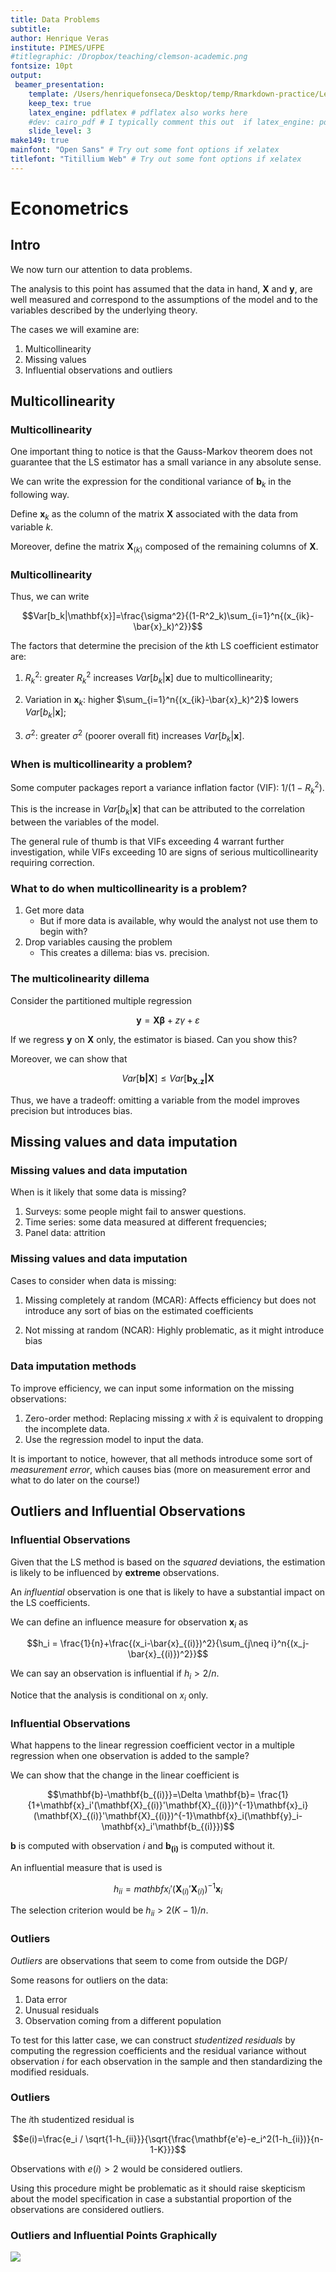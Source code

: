 ```yaml
---
title: Data Problems
subtitle: 
author: Henrique Veras
institute: PIMES/UFPE
#titlegraphic: /Dropbox/teaching/clemson-academic.png
fontsize: 10pt
output:
 beamer_presentation:
    template: /Users/henriquefonseca/Desktop/temp/Rmarkdown-practice/Lecture notes/svm-latex-beamer.tex
    keep_tex: true
    latex_engine: pdflatex # pdflatex also works here
    #dev: cairo_pdf # I typically comment this out  if latex_engine: pdflatex
    slide_level: 3
make149: true
mainfont: "Open Sans" # Try out some font options if xelatex
titlefont: "Titillium Web" # Try out some font options if xelatex
---
```



# Econometrics

## Intro

We now turn our attention to data problems.

\vfill

The analysis to this point has assumed that the data in hand, $\mathbf{X}$ and $\mathbf{y}$, are well measured and correspond to the assumptions of the model and to the variables described by the underlying theory.

\vfill

The cases we will examine are:

  1. Multicollinearity
  2. Missing values
  3. Influential observations and outliers
  
## Multicollinearity

### Multicollinearity

One important thing to notice is that the Gauss-Markov theorem does not guarantee that the LS estimator has a small variance in any absolute sense.

\vfill

We can write the expression for the conditional variance of $\mathbf{b}_k$ in the following way.

\vfill

Define $\mathbf{x}_k$ as the column of the matrix $\mathbf{X}$ associated with the data from variable $k$.

\vfill

Moreover, define the matrix $\mathbf{X}_{(k)}$ composed of the remaining columns of $\mathbf{X}$. 

\vfill

### Multicollinearity

Thus, we can write 

$$Var[b_k|\mathbf{x}]=\frac{\sigma^2}{(1-R^2_k)\sum_{i=1}^n{(x_{ik}-\bar{x}_k)^2}}$$

\vfill

The factors that determine the precision of the $k$th LS coefficient estimator are:

  1. $R_k^2$: greater $R_k^2$ increases $Var[b_k|\mathbf{x}]$ due to multicollinearity;
  

  2. Variation in $\mathbf{x}_k$: higher $\sum_{i=1}^n{(x_{ik}-\bar{x}_k)^2}$ lowers $Var[b_k|\mathbf{x}]$;
  

  3. $\sigma^2$: greater $\sigma^2$ (poorer overall fit) increases $Var[b_k|\mathbf{x}]$.
  
  
\vfill


### When is multicollinearity a problem?

Some computer packages report a variance inflation factor (VIF): $1/(1-R_k^2)$.

\vfill

This is the increase in $Var[b_k|\mathbf{x}]$ that can be attributed to the correlation between the variables of the model.

\vfill

The general rule of thumb is that VIFs exceeding 4 warrant further investigation, while VIFs exceeding 10 are signs of serious multicollinearity requiring correction.

\vfill



### What to do when multicollinearity is a problem?

1. Get more data
    - But if more data is available, why would the analyst not use them to begin with?
  
2. Drop variables causing the problem
    - This creates a dillema: bias vs. precision.
  
  
### The multicolinearity dillema

Consider the partitioned multiple regression

$$\mathbf{y}=\mathbf{X\beta}+z\gamma+\varepsilon$$

\vfill

If we regress $\mathbf{y}$ on $\mathbf{X}$ only, the estimator is biased. Can you show this?

\vfill

Moreover, we can show that 

$$Var[\mathbf{b|X}]\leq Var[\mathbf{b_{\mathbf{X.z}}|X}$$

\vfill

Thus, we have a tradeoff: omitting a variable from the model improves precision but introduces bias.

\vfill

## Missing values and data imputation

### Missing values and data imputation

When is it likely that some data is missing?

  1. Surveys: some people might fail to answer questions.
  2. Time series: some data measured at different frequencies;
  3. Panel data: attrition
  
\vfill

### Missing values and data imputation

Cases to consider when data is missing:

1. Missing completely at random (MCAR): Affects efficiency but does not introduce any sort of bias on the estimated coefficients

2. Not missing at random (NCAR): Highly problematic, as it might introduce bias

\vfill

### Data imputation methods
To improve efficiency, we can input some information on the missing observations:

\vfill

  1. Zero-order method: Replacing missing $x$ with $\bar{x}$ is equivalent to dropping the incomplete data.
  2. Use the regression model to input the data.
  
\vfill

It is important to notice, however, that all methods introduce some sort of *measurement error*, which causes bias (more on measurement error and what to do later on the course!)

\vfill

## Outliers and Influential Observations

### Influential Observations

Given that the LS method is based on the *squared* deviations, the estimation is likely to be influenced by **extreme** observations.

\vfill

An *influential* observation is one that is likely to have a substantial impact on the LS coefficients.

\vfill

We can define an influence measure for observation $\mathbf{x}_i$ as

$$h_i = \frac{1}{n}+\frac{(x_i-\bar{x}_{(i)})^2}{\sum_{j\neq i}^n{(x_j-\bar{x}_{(i)})^2}}$$

\vfill


We can say an observation is influential if $h_i>2/n$.

\vfill

Notice that the analysis is conditional on $x_i$ only.

\vfill

### Influential Observations

What happens to the linear regression coefficient vector in a multiple regression when one observation is added to the sample?

\vfill

We can show that the change in the linear coefficient is

$$\mathbf{b}-\mathbf{b_{(i)}}=\Delta \mathbf{b}= \frac{1}{1+\mathbf{x}_i'(\mathbf{X}_{(i)}'\mathbf{X}_{(i)})^{-1}\mathbf{x}_i}(\mathbf{X}_{(i)}'\mathbf{X}_{(i)})^{-1}\mathbf{x}_i(\mathbf{y}_i-\mathbf{x}_i'\mathbf{b_{(i)}})$$

\vfill

$\mathbf{b}$  is computed with observation $i$ and $\mathbf{b_{(i)}}$ is computed without it.

\vfill

An influential measure that is used is 

$$h_{ii}=mathbf{x}_i'(\mathbf{X}_{(i)}'\mathbf{X}_{(i)})^{-1}\mathbf{x}_i$$

\vfill

The selection criterion would be $h_{ii}>2(K-1)/n$.

\vfill

### Outliers

*Outliers* are observations that seem to come from outside the DGP/

\vfill

Some reasons for outliers on the data:

  1. Data error
  2. Unusual residuals
  3. Observation coming from a different population
  
To test for this latter case, we can construct *studentized residuals* by computing the regression coefficients and the residual variance without observation $i$ for each observation in the sample and then standardizing the modified residuals.

\vfill

### Outliers

The $i$th studentized residual is

$$e(i)=\frac{e_i / \sqrt{1-h_{ii}}}{\sqrt{\frac{\mathbf{e'e}-e_i^2(1-h_{ii})}{n-1-K}}}$$

\vfill

Observations with $e(i)>2$ would be considered outliers.

\vfill

Using this procedure might be problematic as it should raise skepticism about the model specification in case a substantial proportion of the observations are considered outliers.

\vfill

### Outliers and Influential Points Graphically

![](/Users/henriquefonseca/Desktop/temp/Rmarkdown-practice/henriqueveras.github.io/files/Econometrics/Lecture Notes/4/outlier-leverage.png)